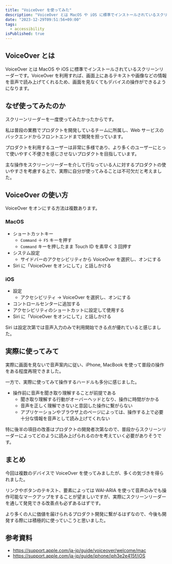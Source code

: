 ```yaml
---
title: "VoiceOver を使ってみた"
description: "VoiceOver とは MacOS や iOS に標準でインストールされているスクリーンリーダーです。VoiceOver を利用すれば、画面上のテキストや画像等の情報を音声で読み上げてくれるため、画面を見なくてもデバイスの操作ができるようになります。"
date: "2023-12-29T09:51:56+09:00"
tags:
  - accessibility
isPublished: true
---
```


## VoiceOver とは

VoiceOver とは MacOS や iOS に標準でインストールされているスクリーンリーダーです。VoiceOver を利用すれば、画面上にあるテキストや画像などの情報を音声で読み上げてくれるため、画面を見なくてもデバイスの操作ができるようになります。

## なぜ使ってみたのか

スクリーンリーダーを一度使ってみたかったからです。

私は普段の業務でプロダクトを開発しているチームに所属し、Web サービスのバックエンドからフロントエンドまで開発を担っています。

プロダクトを利用するユーザーは非常に多様であり、より多くのユーザーにとって使いやすく不便さを感じさせないプロダクトを目指しています。

主な操作をスクリーンリーダーを介して行なっている人に対するプロダクトの使いやすさを考慮する上で、実際に自分が使ってみることは不可欠だと考えました。

## VoiceOver の使い方

VoiceOver をオンにする方法は複数あります。

### MacOS

- ショートカットキー
  - `Command` ＋ `F5` キーを押す
  - `Command` キーを押したまま Touch ID を素早く 3 回押す
- システム設定
  - サイドバーのアクセシビリティから VoiceOver を選択し、オンにする
- Siri に「VoiceOver をオンにして」と話しかける

### iOS

- 設定
  - アクセシビリティ → VoiceOver を選択し、オンにする
- コントロールセンターに追加する
- アクセシビリティのショートカットに設定して使用する
- Siri に「VoiceOver をオンにして」と話しかける

Siri は設定次第では音声入力のみで利用開始できる点が優れていると感じました。

## 実際に使ってみて

実際に画面を見ないで音声案内に従い、iPhone, MacBook を使って普段の操作をある程度再現できました。

一方で、実際に使ってみて操作するハードルも多分に感じました。

- 操作前に音声を聞き取り理解することが前提である
  - 聞き取り理解する行動がオーバーヘッドとなり、操作に時間がかかる
  - 音声を正しく理解できないと意図した操作に繋がらない
  - アプリケーションやブラウザ上のページによっては、操作する上で必要十分な情報を音声として読み上げてくれない

特に後半の項目の改善はプロダクトの開発者次第なので、普段からスクリーンリーダーによってどのように読み上げられるのかを考えていく必要がありそうです。

## まとめ

今回は複数のデバイスで VoiceOver を使ってみましたが、多くの気づきを得られました。

リンクやボタンのテキスト、要素によっては WAI-ARIA を使って音声のみでも操作可能なマークアップをすることが望ましいですが、実際にスクリーンリーダーを通して発見できる改善点も必ずあるはずです。

より多くの人に価値を届けられるプロダクト開発に繋がるはずなので、今後も開発する際には積極的に使っていこうと思いました。

## 参考資料

- https://support.apple.com/ja-jp/guide/voiceover/welcome/mac
- https://support.apple.com/ja-jp/guide/iphone/iph3e2e415f/iOS

